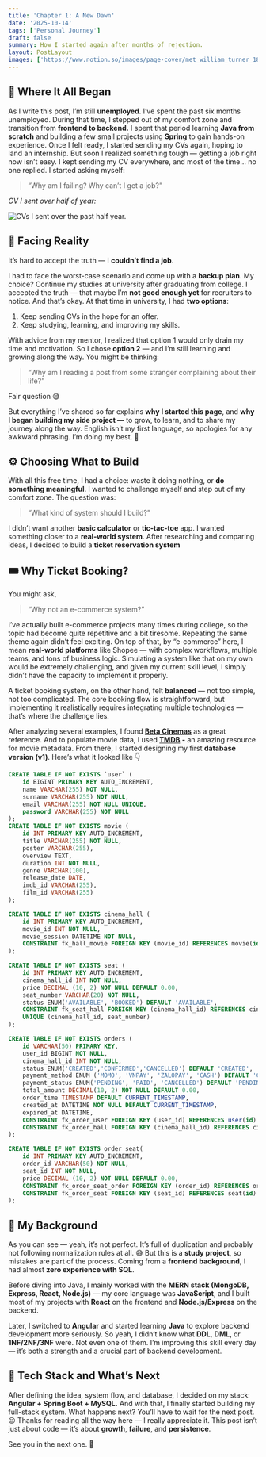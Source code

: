 ```yaml
---
title: 'Chapter 1: A New Dawn'
date: '2025-10-14'
tags: ['Personal Journey']
draft: false
summary: How I started again after months of rejection.
layout: PostLayout
images: ['https://www.notion.so/images/page-cover/met_william_turner_1835.jpg']
---
```



## 💭 Where It All Began


As I write this post, I’m still **unemployed**. I’ve spent the past six months unemployed. During that time, I stepped out of my comfort zone and transition from **frontend to backend.** I spent that period learning **Java from scratch** and building a few small projects using **Spring** to gain hands-on experience. Once I felt ready, I started sending my CVs again, hoping to land an internship. 
But soon I realized something tough — getting a job right now isn’t easy. I kept sending my CV everywhere, and most of the time… no one replied. I started asking myself:

> “Why am I failing? Why can’t I get a job?”

_CV I sent over half of year:_


![CVs I sent over the past half year.](https://prod-files-secure.s3.us-west-2.amazonaws.com/efeae8fb-3b44-437e-a57e-be87cac69182/b9c350dd-1fc9-4db6-9810-278939935fe9/Screenshot_from_2025-10-15_01-40-34.png?X-Amz-Algorithm=AWS4-HMAC-SHA256&X-Amz-Content-Sha256=UNSIGNED-PAYLOAD&X-Amz-Credential=ASIAZI2LB466WTHWKXAK%2F20251101%2Fus-west-2%2Fs3%2Faws4_request&X-Amz-Date=20251101T171112Z&X-Amz-Expires=3600&X-Amz-Security-Token=IQoJb3JpZ2luX2VjEGkaCXVzLXdlc3QtMiJHMEUCICS101oOW8j0C8tUeZuSF7vi2wO1%2BWI177Mqkm9NPNqWAiEAkGJU6xrKqlgvoYLvNV64cHWMfeysenGKY%2FFUf%2BpxuTUq%2FwMIMRAAGgw2Mzc0MjMxODM4MDUiDHcr6PNmZuCMYyfj9SrcA7YQUHQXvG89y2dXBgAN5TdykD2E%2Fm4QJuPx%2FiFxr7xDYU1OjhCb4O5wE%2F2eOWqRC2tZLf5fKIZMfNmC6PNXxMzogJj%2BeJ%2FXykcXJgHsUpNJbxAJWxsO6pOiJDVUOEZd1IhQsSjiSBOeGhAazUots%2FrE9Nt0L21vHIZH%2FPQd8ktlCIxM%2B7tLtdOuDeZti8KIDFp07vgG7ApRMmPMW%2FdHPUWgXrnjEC5HeTVFFPg%2BPgeHVCIgMbFJUNLN7rFlCuukF6pjABSr%2BxkRnEabrmRtHjBkA%2BjZuxnq1FB%2F%2FRNCqqfZlQdaUbi4A8FvAzrc%2B40yZ9PavbYIqujj2ox3V%2BLW0CJw8MqMcZ4WpeVLoH7YSBSlQkig%2BUxYEAbL8rOIoERkpDrnTeq5ac0gOAxlD5%2FodxmmBgpEVL9Bzm5Z9TSShUkMx0ZjynPPuybBr4xhqwciWYNcqsnAgAT5WkxPLkhbrAvOB1CNGasphGYXHcNqjhllC0B2jJbzdn%2Boty09f5TvZN%2ByVMjuItEDHHGzangy7obXf90Y%2B5mte6%2FC11WFIEjw48rCqvSXy2szkMzfJxueOHKkTmGTjuWnsL6dHO7%2FDJpKu9%2BBqrzONj6JC9OgU77ugeDF5DcrBk915HdWMI7omMgGOqUBYAwCju5shWEsab%2B99%2FCx0deTr2ffXG18%2FSWuP%2FFriYmbzw%2BwU0Ap4ps4XX1KL0FsyxBFMEx5%2BDXKnpAbsP3W%2FWEnqBdWT%2FLKwYws3vQ0KIFn3%2Fo4lhhsPSxDT3jeEvtnbd0k2cRG6xpP9QUjo%2BgEtzBAkt%2BoxKWU2aQMiMb%2F8VsJOLB5sQorrzI%2Bqgt7Wa0po6gjq4Jv2y7rBtcJ%2FKXDi8Igic6u&X-Amz-Signature=493ca67e2731b50a7cb8df6206bf6af07a1344d428e485fa0d2194ee98e69619&X-Amz-SignedHeaders=host&x-amz-checksum-mode=ENABLED&x-id=GetObject)


## 🥀 Facing Reality


It’s hard to accept the truth — I **couldn’t find a job**.


I had to face the worst-case scenario and come up with a **backup plan**. My choice? Continue my studies at university after graduating from college. I accepted the truth — that maybe I’m **not good enough yet** for recruiters to notice. And that’s okay. At that time in university, I had **two options**:

1. Keep sending CVs in the hope for an offer.
2. Keep studying, learning, and improving my skills.

With advice from my mentor, I realized that option 1 would only drain my time and motivation. So I chose **option 2** — and I’m still learning and growing along the way. You might be thinking:

> “Why am I reading a post from some stranger complaining about their life?”

Fair question 😅


But everything I’ve shared so far explains **why I started this page**, and **why I began building my side project —** to grow, to learn, and to share my journey along the way. English isn’t my first language, so apologies for any awkward phrasing. I’m doing my best. 🙏


## ⚙️ Choosing What to Build


With all this free time, I had a choice: waste it doing nothing, or **do something meaningful**. I wanted to challenge myself and step out of my comfort zone. The question was:

> “What kind of system should I build?”

I didn’t want another **basic calculator** or **tic-tac-toe** app. I wanted something closer to a **real-world system**. After researching and comparing ideas, I decided to build a **ticket reservation system**


## 🎟️ Why Ticket Booking?


You might ask,

> “Why not an e-commerce system?”

I’ve actually built e-commerce projects many times during college, so the topic had become quite repetitive and a bit tiresome. Repeating the same theme again didn’t feel exciting. On top of that, by “e-commerce” here, I mean **real-world platforms** like Shopee — with complex workflows, multiple teams, and tons of business logic. Simulating a system like that on my own would be extremely challenging, and given my current skill level, I simply didn’t have the capacity to implement it properly.

A ticket booking system, on the other hand, felt **balanced** — not too simple, not too complicated. The core booking flow is straightforward, but implementing it realistically requires integrating multiple technologies — that’s where the challenge lies.



After analyzing several examples, I found [**Beta Cinemas**](https://betacinemas.vn/home.htm) as a great reference. And to populate movie data, I used [**TMDB**](https://www.themoviedb.org/) **-** an amazing resource for movie metadata. From there, I started designing my first **database version (v1)**. Here’s what it looked like 👇


```sql
CREATE TABLE IF NOT EXISTS `user` (
	id BIGINT PRIMARY KEY AUTO_INCREMENT,
	name VARCHAR(255) NOT NULL,
	surname VARCHAR(255) NOT NULL,
	email VARCHAR(255) NOT NULL UNIQUE,
	password VARCHAR(255) NOT NULL
);
CREATE TABLE IF NOT EXISTS movie (
	id INT PRIMARY KEY AUTO_INCREMENT,
	title VARCHAR(255) NOT NULL,
	poster VARCHAR(255),
	overview TEXT,
	duration INT NOT NULL,
	genre VARCHAR(100),
	release_date DATE,
	imdb_id VARCHAR(255),
	film_id VARCHAR(255)
);

CREATE TABLE IF NOT EXISTS cinema_hall (
	id INT PRIMARY KEY AUTO_INCREMENT,
	movie_id INT NOT NULL,
	movie_session DATETIME NOT NULL,
	CONSTRAINT fk_hall_movie FOREIGN KEY (movie_id) REFERENCES movie(id) ON DELETE CASCADE
);

CREATE TABLE IF NOT EXISTS seat (
    id INT PRIMARY KEY AUTO_INCREMENT,
    cinema_hall_id INT NOT NULL,
    price DECIMAL (10, 2) NOT NULL DEFAULT 0.00,
    seat_number VARCHAR(20) NOT NULL,
    status ENUM('AVAILABLE', 'BOOKED') DEFAULT 'AVAILABLE',
    CONSTRAINT fk_seat_hall FOREIGN KEY (cinema_hall_id) REFERENCES cinema_hall(id) ON DELETE CASCADE,
    UNIQUE (cinema_hall_id, seat_number)
);

CREATE TABLE IF NOT EXISTS orders (
	id VARCHAR(50) PRIMARY KEY,
	user_id BIGINT NOT NULL,
	cinema_hall_id INT NOT NULL,
	status ENUM('CREATED','CONFIRMED','CANCELLED') DEFAULT 'CREATED', 
	payment_method ENUM ('MOMO', 'VNPAY', 'ZALOPAY', 'CASH') DEFAULT 'CASH',
	payment_status ENUM('PENDING', 'PAID', 'CANCELLED') DEFAULT 'PENDING',
	total_amount DECIMAL(10, 2) NOT NULL DEFAULT 0.00,
	order_time TIMESTAMP DEFAULT CURRENT_TIMESTAMP,
	created_at DATETIME NOT NULL DEFAULT CURRENT_TIMESTAMP,
	expired_at DATETIME,
	CONSTRAINT fk_order_user FOREIGN KEY (user_id) REFERENCES user(id) ON DELETE CASCADE,
	CONSTRAINT fk_order_hall FOREIGN KEY (cinema_hall_id) REFERENCES cinema_hall(id) ON DELETE CASCADE
);

CREATE TABLE IF NOT EXISTS order_seat(
	id INT PRIMARY KEY AUTO_INCREMENT,
	order_id VARCHAR(50) NOT NULL,
	seat_id INT NOT NULL,
	price DECIMAL (10, 2) NOT NULL DEFAULT 0.00,
	CONSTRAINT fk_order_seat_order FOREIGN KEY (order_id) REFERENCES orders(id) ON DELETE CASCADE,
	CONSTRAINT fk_order_seat FOREIGN KEY (seat_id) REFERENCES seat(id) ON DELETE CASCADE	
);
```


## 🧩 My Background


As you can see — yeah, it’s not perfect. It’s full of duplication and probably not following normalization rules at all. 😅 But this is a **study project**, so mistakes are part of the process. Coming from a **frontend background**, I had almost **zero experience with SQL**.


Before diving into Java, I mainly worked with the **MERN stack (MongoDB, Express, React, Node.js)** — my core language was **JavaScript**, and I built most of my projects with **React** on the frontend and **Node.js/Express** on the backend.


Later, I switched to **Angular** and started learning **Java** to explore backend development more seriously. So yeah, I didn’t know what **DDL**, **DML**, or **1NF/2NF/3NF** were. Not even one of them. I’m improving this skill every day — it’s both a strength and a crucial part of backend development.


## 🔧 Tech Stack and What’s Next


After defining the idea, system flow, and database, I decided on my stack: **Angular + Spring Boot + MySQL.** And with that, I finally started building my full-stack system. What happens next? You’ll have to wait for the next post. 😉 Thanks for reading all the way here — I really appreciate it. This post isn’t just about code — it’s about **growth**, **failure**, and **persistence**.


See you in the next one. 👋

